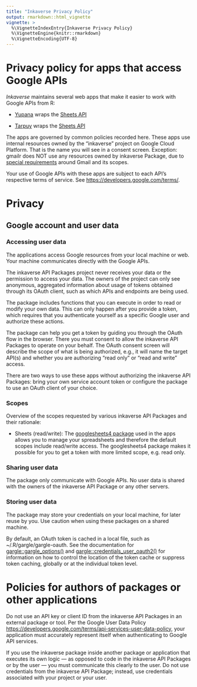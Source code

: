 ```yaml
---
title: "Inkaverse Privacy Policy"
output: rmarkdown::html_vignette
vignette: >
  %\VignetteIndexEntry{Inkaverse Privacy Policy}
  %\VignetteEngine{knitr::rmarkdown}
  %\VignetteEncoding{UTF-8}
---
```


# Privacy policy for apps that access Google APIs

*Inkaverse* maintains several web apps that make it easier to work with Google APIs from R:

-   [Yupana](https://flavjack.shinyapps.io/yupanapro/) wraps the [Sheets API](https://developers.google.com/sheets/api/)

-   [Tarpuy](https://flavjack.shinyapps.io/tarpuy/) wraps the [Sheets API](https://developers.google.com/sheets/api/)

The apps are governed by common policies recorded here. These apps use internal resources owned by the "inkaverse" project on Google Cloud Platform. That is the name you will see in a consent screen. Exception: gmailr does NOT use any resources owned by inkaverse Package, due to [special requirements](https://developers.google.com/terms/api-services-user-data-policy#additional-requirements-for-specific-api-scopes) around Gmail and its scopes.

Your use of Google APIs with these apps are subject to each API's respective terms of service. See <https://developers.google.com/terms/>.

# Privacy

## Google account and user data

### Accessing user data

The applications access Google resources from your local machine or web. Your machine communicates directly with the Google APIs.

The inkaverse API Packages project never receives your data or the permission to access your data. The owners of the project can only see anonymous, aggregated information about usage of tokens obtained through its OAuth client, such as which APIs and endpoints are being used.

The package includes functions that you can execute in order to read or modify your own data. This can only happen after you provide a token, which requires that you authenticate yourself as a specific Google user and authorize these actions.

The package can help you get a token by guiding you through the OAuth flow in the browser. There you must consent to allow the inkaverse API Packages to operate on your behalf. The OAuth consent screen will describe the scope of what is being authorized, e.g., it will name the target API(s) and whether you are authorizing "read only" or "read and write" access.

There are two ways to use these apps without authorizing the inkaverse API Packages: bring your own service account token or configure the package to use an OAuth client of your choice.

### Scopes

Overview of the scopes requested by various inkaverse API Packages and their rationale:

-   Sheets (read/write): The [googlesheets4 package](https://googlesheets4.tidyverse.org/) used in the apps allows you to manage your spreadsheets and therefore the default scopes include read/write access. The googlesheets4 package makes it possible for you to get a token with more limited scope, e.g. read only.

### Sharing user data

The package only communicate with Google APIs. No user data is shared with the owners of the inkaverse API Package or any other servers.

### Storing user data

The package may store your credentials on your local machine, for later reuse by you. Use caution when using these packages on a shared machine.

By default, an OAuth token is cached in a local file, such as \~/.R/gargle/gargle-oauth. See the documentation for [gargle::gargle\_options()](https://gargle.r-lib.org/reference/gargle_options.html) and [gargle::credentials\_user\_oauth2()](https://gargle.r-lib.org/reference/credentials_user_oauth2.html) for information on how to control the location of the token cache or suppress token caching, globally or at the individual token level.

# Policies for authors of packages or other applications

Do not use an API key or client ID from the inkaverse API Packages in an external package or tool. Per the Google User Data Policy <https://developers.google.com/terms/api-services-user-data-policy>, your application must accurately represent itself when authenticating to Google API services.

If you use the inkaverse package inside another package or application that executes its own logic --- as opposed to code in the inkaverse API Packages or by the user --- you must communicate this clearly to the user. Do not use credentials from the inkaverse API Package; instead, use credentials associated with your project or your user.

<!-- # References -->

<!-- https://www.tidyverse.org/google_privacy_policy/#storing-user-data -->

